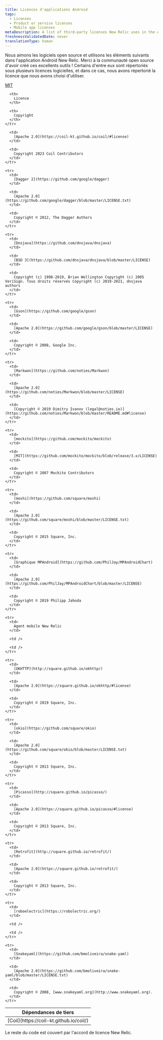 ```yaml
---
title: Licences d'applications Android
tags:
  - Licenses
  - Product or service licenses
  - Mobile app licenses
metaDescription: A list of third-party licenses New Relic uses in the Android application.
freshnessValidatedDate: never
translationType: human
---
```


Nous aimons les logiciels open source et utilisons les éléments suivants dans l&apos;application Android New Relic. Merci à la communauté open source d&apos;avoir créé ces excellents outils ! Certains d&apos;entre eux sont répertoriés sous plusieurs licences logicielles, et dans ce cas, nous avons répertorié la licence que nous avons choisi d&apos;utiliser.

[MIT](https://github.com/robolectric/robolectric/blob/master/LICENSE)

<table>
  <thead>
    <tr>
      <th>
        Dépendances de tiers
      </th>

      <th>
        Licence
      </th>

      <th>
        Copyright
      </th>
    </tr>
  </thead>

  <tbody>
    <tr>
      <td>
        [Coil](https://coil-kt.github.io/coil/)
      </td>

      <td>
        [Apache 2.0](https://coil-kt.github.io/coil/#license)
      </td>

      <td>
        Copyright 2023 Coil Contributors
      </td>
    </tr>

    <tr>
      <td>
        [Dagger 2](https://github.com/google/dagger)
      </td>

      <td>
        [Apache 2.0](https://github.com/google/dagger/blob/master/LICENSE.txt)
      </td>

      <td>
        Copyright © 2012, The Dagger Authors
      </td>
    </tr>

    <tr>
      <td>
        [Dnsjava](https://github.com/dnsjava/dnsjava)
      </td>

      <td>
        [BSD 3](https://github.com/dnsjava/dnsjava/blob/master/LICENSE)
      </td>

      <td>
        Copyright (c) 1998-2019, Brian Wellington Copyright (c) 2005 VeriSign. Tous droits réservés Copyright (c) 2019-2021, dnsjava authors
      </td>
    </tr>

    <tr>
      <td>
        [Gson](https://github.com/google/gson)
      </td>

      <td>
        [Apache 2.0](https://github.com/google/gson/blob/master/LICENSE)
      </td>

      <td>
        Copyright © 2008, Google Inc.
      </td>
    </tr>

    <tr>
      <td>
        [Markwon](https://github.com/noties/Markwon)
      </td>

      <td>
        [Apache 2.0](https://github.com/noties/Markwon/blob/master/LICENSE)
      </td>

      <td>
        [Copyright © 2019 Dimitry Ivanov (legal@noties.io)](https://github.com/noties/Markwon/blob/master/README.md#license)
      </td>
    </tr>

    <tr>
      <td>
        [mockito](https://github.com/mockito/mockito)
      </td>

      <td>
        [MIT](https://github.com/mockito/mockito/blob/release/3.x/LICENSE)
      </td>

      <td>
        Copyright © 2007 Mockito Contributors
      </td>
    </tr>

    <tr>
      <td>
        [moshi](https://github.com/square/moshi)
      </td>

      <td>
        [Apache 2.0](https://github.com/square/moshi/blob/master/LICENSE.txt)
      </td>

      <td>
        Copyright © 2015 Square, Inc.
      </td>
    </tr>

    <tr>
      <td>
        [Graphique MPAndroid](https://github.com/PhilJay/MPAndroidChart)
      </td>

      <td>
        [Apache 2.0](https://github.com/PhilJay/MPAndroidChart/blob/master/LICENSE)
      </td>

      <td>
        Copyright © 2019 Philipp Jahoda
      </td>
    </tr>

    <tr>
      <td>
        Agent mobile New Relic
      </td>

      <td />

      <td />
    </tr>

    <tr>
      <td>
        [OKHTTP](http://square.github.io/okhttp/)
      </td>

      <td>
        [Apache 2.0](https://square.github.io/okhttp/#license)
      </td>

      <td>
        Copyright © 2019 Square, Inc.
      </td>
    </tr>

    <tr>
      <td>
        [okio](https://github.com/square/okio)
      </td>

      <td>
        [Apache 2.0](https://github.com/square/okio/blob/master/LICENSE.txt)
      </td>

      <td>
        Copyright © 2013 Square, Inc.
      </td>
    </tr>

    <tr>
      <td>
        [Picasso](http://square.github.io/picasso/)
      </td>

      <td>
        [Apache 2.0](https://square.github.io/picasso/#license)
      </td>

      <td>
        Copyright © 2013 Square, Inc.
      </td>
    </tr>

    <tr>
      <td>
        [Retrofit](http://square.github.io/retrofit/)
      </td>

      <td>
        [Apache 2.0](https://square.github.io/retrofit/)
      </td>

      <td>
        Copyright © 2013 Square, Inc.
      </td>
    </tr>

    <tr>
      <td>
        [roboelectric](https://robolectric.org/)
      </td>

      <td />

      <td />
    </tr>

    <tr>
      <td>
        [Snakeyaml](https://github.com/bmoliveira/snake-yaml)
      </td>

      <td>
        [Apache 2.0](https://github.com/bmoliveira/snake-yaml/blob/master/LICENSE.txt)
      </td>

      <td>
        Copyright © 2008, [www.snakeyaml.org](http://www.snakeyaml.org).
      </td>
    </tr>
  </tbody>
</table>

Le reste du code est couvert par l&apos;accord de licence New Relic.